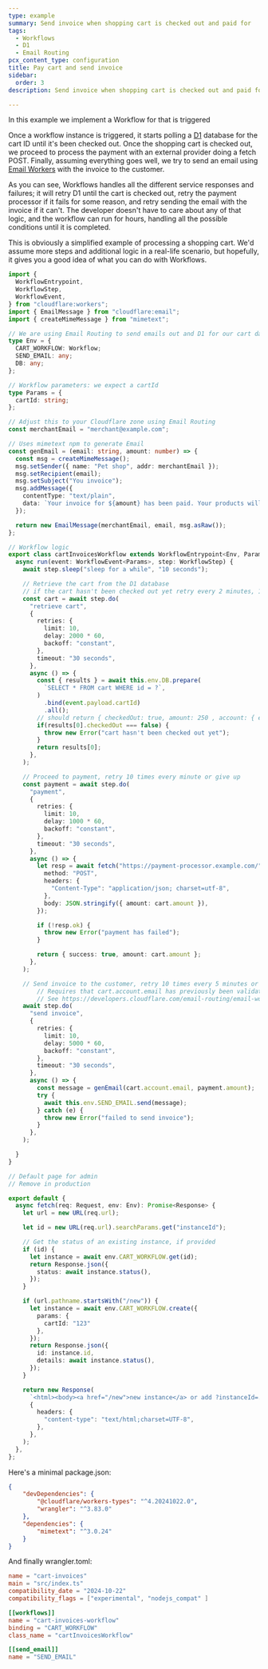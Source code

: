 ```yaml
---
type: example
summary: Send invoice when shopping cart is checked out and paid for
tags:
  - Workflows
  - D1
  - Email Routing
pcx_content_type: configuration
title: Pay cart and send invoice
sidebar:
  order: 3
description: Send invoice when shopping cart is checked out and paid for

---
```



In this example we implement a Workflow for that is triggered

Once a workflow instance is triggered, it starts polling a [D1](/d1) database for the cart ID until it's been checked out. Once the shopping cart is checked out, we proceed to process the payment with an external provider doing a fetch POST. Finally, assuming everything goes well, we try to send an email using [Email Workers](/email-routing/email-workers/) with the invoice to the customer.

As you can see, Workflows handles all the different service responses and failures; it will retry D1 until the cart is checked out, retry the payment processor if it fails for some reason, and retry sending the email with the invoice if it can't. The developer doesn't have to care about any of that logic, and the workflow can run for hours, handling all the possible conditions until it is completed.

This is obviously a simplified example of processing a shopping cart. We'd assume more steps and additional logic in a real-life scenario, but hopefully, it gives you a good idea of what you can do with Workflows.

```ts
import {
  WorkflowEntrypoint,
  WorkflowStep,
  WorkflowEvent,
} from "cloudflare:workers";
import { EmailMessage } from "cloudflare:email";
import { createMimeMessage } from "mimetext";

// We are using Email Routing to send emails out and D1 for our cart database
type Env = {
  CART_WORKFLOW: Workflow;
  SEND_EMAIL: any;
  DB: any;
};

// Workflow parameters: we expect a cartId
type Params = {
  cartId: string;
};

// Adjust this to your Cloudflare zone using Email Routing
const merchantEmail = "merchant@example.com";

// Uses mimetext npm to generate Email
const genEmail = (email: string, amount: number) => {
  const msg = createMimeMessage();
  msg.setSender({ name: "Pet shop", addr: merchantEmail });
  msg.setRecipient(email);
  msg.setSubject("You invoice");
  msg.addMessage({
    contentType: "text/plain",
    data: `Your invoice for ${amount} has been paid. Your products will be shipped shortly.`,
  });

  return new EmailMessage(merchantEmail, email, msg.asRaw());
};

// Workflow logic
export class cartInvoicesWorkflow extends WorkflowEntrypoint<Env, Params> {
  async run(event: WorkflowEvent<Params>, step: WorkflowStep) {
    await step.sleep("sleep for a while", "10 seconds");

    // Retrieve the cart from the D1 database
    // if the cart hasn't been checked out yet retry every 2 minutes, 10 times, otherwise give up
    const cart = await step.do(
      "retrieve cart",
      {
        retries: {
          limit: 10,
          delay: 2000 * 60,
          backoff: "constant",
        },
        timeout: "30 seconds",
      },
      async () => {
        const { results } = await this.env.DB.prepare(
          `SELECT * FROM cart WHERE id = ?`,
        )
          .bind(event.payload.cartId)
          .all();
        // should return { checkedOut: true, amount: 250 , account: { email: "celsomartinho@gmail.com" }};
        if(results[0].checkedOut === false) {
          throw new Error("cart hasn't been checked out yet");
        }
        return results[0];
      },
    );

    // Proceed to payment, retry 10 times every minute or give up
    const payment = await step.do(
      "payment",
      {
        retries: {
          limit: 10,
          delay: 1000 * 60,
          backoff: "constant",
        },
        timeout: "30 seconds",
      },
      async () => {
        let resp = await fetch("https://payment-processor.example.com/", {
          method: "POST",
          headers: {
            "Content-Type": "application/json; charset=utf-8",
          },
          body: JSON.stringify({ amount: cart.amount }),
        });

        if (!resp.ok) {
          throw new Error("payment has failed");
        }

        return { success: true, amount: cart.amount };
      },
    );

    // Send invoice to the customer, retry 10 times every 5 minutes or give up
		// Requires that cart.account.email has previously been validated in Email Routing,
		// See https://developers.cloudflare.com/email-routing/email-workers/
    await step.do(
      "send invoice",
      {
        retries: {
          limit: 10,
          delay: 5000 * 60,
          backoff: "constant",
        },
        timeout: "30 seconds",
      },
      async () => {
        const message = genEmail(cart.account.email, payment.amount);
        try {
          await this.env.SEND_EMAIL.send(message);
        } catch (e) {
          throw new Error("failed to send invoice");
        }
      },
    );

  }
}

// Default page for admin
// Remove in production

export default {
  async fetch(req: Request, env: Env): Promise<Response> {
    let url = new URL(req.url);

    let id = new URL(req.url).searchParams.get("instanceId");

    // Get the status of an existing instance, if provided
    if (id) {
      let instance = await env.CART_WORKFLOW.get(id);
      return Response.json({
        status: await instance.status(),
      });
    }

    if (url.pathname.startsWith("/new")) {
      let instance = await env.CART_WORKFLOW.create({
        params: {
          cartId: "123"
        },
      });
      return Response.json({
        id: instance.id,
        details: await instance.status(),
      });
    }

    return new Response(
      `<html><body><a href="/new">new instance</a> or add ?instanceId=...</body></html>`,
      {
        headers: {
          "content-type": "text/html;charset=UTF-8",
        },
      },
    );
  },
};
```

Here's a minimal package.json:

```json
{
    "devDependencies": {
        "@cloudflare/workers-types": "^4.20241022.0",
        "wrangler": "^3.83.0"
    },
    "dependencies": {
        "mimetext": "^3.0.24"
    }
}
```

And finally wrangler.toml:

```toml
name = "cart-invoices"
main = "src/index.ts"
compatibility_date = "2024-10-22"
compatibility_flags = ["experimental", "nodejs_compat" ]

[[workflows]]
name = "cart-invoices-workflow"
binding = "CART_WORKFLOW"
class_name = "cartInvoicesWorkflow"

[[send_email]]
name = "SEND_EMAIL"
```